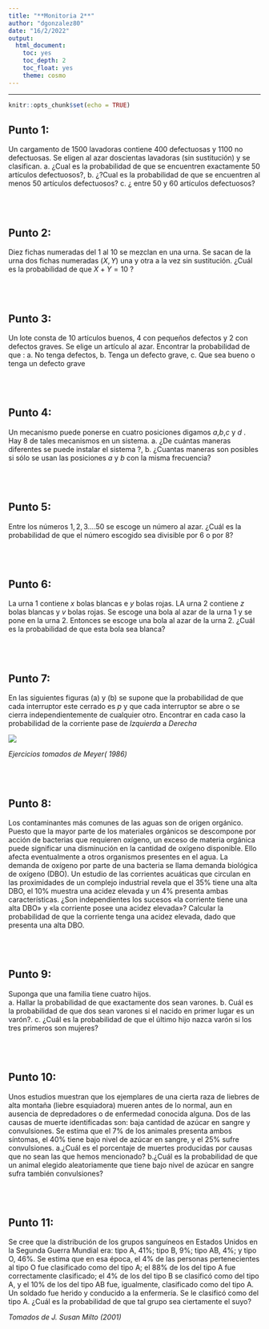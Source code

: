 ```yaml
---
title: "**Monitoria 2**"
author: "dgonzalez80"
date: "16/2/2022"
output:
  html_document:
    toc: yes
    toc_depth: 2
    toc_float: yes
    theme: cosmo
---
```

---

```r
knitr::opts_chunk$set(echo = TRUE)
```

## **Punto 1**:

Un cargamento de 1500 lavadoras contiene 400 defectuosas y 1100 no defectuosas. Se eligen al azar doscientas lavadoras (sin sustitución) y se clasifican. 
a. ¿Cual es la probabilidad de que se encuentren exactamente 50 artículos defectuosos?, 
b. ¿?Cual es la probabilidad de que se encuentren al menos 50 artículos defectuosos? 
c. ¿ entre 50 y 60 artículos defectuosos?

<br/><br/>

## **Punto 2**:

Diez fichas numeradas del 1 al 10 se mezclan en una urna. Se sacan de la urna dos fichas numeradas $(X,Y)$ una y otra a la vez sin sustitución. ¿Cuál es la probabilidad de que $X+Y=10$ ?

<br/><br/>

## **Punto 3**:

Un lote consta de 10 artículos buenos, 4 con pequeños defectos y 2 con defectos graves. Se elige un artículo al azar. Encontrar la probabilidad de que : 
a. No tenga defectos, 
b. Tenga un defecto grave, 
c. Que sea bueno o tenga un defecto grave
	
<br/><br/>

## **Punto 4**:

Un mecanismo puede ponerse en cuatro posiciones digamos $a$,$b$,$c$ y $d$ . Hay 8 de tales mecanismos en un sistema. 
a. ¿De cuántas maneras diferentes se puede instalar el sistema ?, 
b. ¿Cuantas maneras son posibles si sólo se usan las posiciones $a$ y $b$ con la misma frecuencia?

<br/><br/>

## **Punto 5**:

Entre los números $1,2,3 .... 50$ se escoge un número al azar. ¿Cuál es la probabilidad de que el número escogido sea divisible por $6$ o por $8$?
	
<br/><br/>

## **Punto 6**:

La urna 1 contiene $x$ bolas blancas e $y$ bolas rojas. LA urna 2 contiene $z$ bolas blancas y $v$ bolas rojas. Se escoge una bola al azar de la urna 1 y se pone en la urna 2. Entonces se escoge una bola al azar de la urna 2. ¿Cuál es la  probabilidad de que esta bola sea blanca?
	
<br/><br/>

## **Punto 7**:

En las siguientes figuras (a) y (b) se supone que la probabilidad de que cada interruptor  este cerrado es $p$  y que cada  interruptor se abre o se cierra independientemente de cualquier otro. Encontrar en cada caso la probabilidad de la corriente pase de *Izquierda* a *Derecha*
	

![](img/circuitos2.png)

*Ejercicios tomados de Meyer( 1986)	*

<br/><br/>

## **Punto 8**:

Los contaminantes más comunes de las aguas son de origen orgánico. Puesto que la mayor parte de los materiales orgánicos se descompone por acción de bacterias que requieren oxígeno, un exceso de materia orgánica puede significar una disminución en la cantidad de oxígeno disponible. Ello afecta eventualmente a otros organismos presentes en el agua. La demanda de oxígeno por parte de una bacteria se llama demanda biológica de oxígeno (DBO). Un estudio de las corrientes acuáticas que circulan en las proximidades de un complejo industrial revela que el 35% tiene una alta DBO, el 10% 	muestra una acidez elevada y un 4% presenta ambas características. ¿Son independientes los sucesos «la corriente tiene una alta DBO» y «la corriente posee una acidez elevada»? Calcular la probabilidad de que la corriente tenga una acidez elevada, dado que presenta una alta DBO.
	
<br/><br/>

## **Punto 9**:

Suponga que una familia tiene cuatro hijos.  
a. Hallar la probabilidad de que exactamente dos sean varones. 
b. Cuál es la probabilidad de que dos sean varones si el nacido en primer lugar es un varón?. 
c. ¿Cuál es la probabilidad de que el último hijo nazca varón si los tres primeros son mujeres?
	
<br/><br/>

## **Punto 10**: 

Unos estudios muestran que los ejemplares de una cierta raza de liebres de alta montaña (liebre esquiadora) mueren antes de lo normal, aun en ausencia de depredadores o de 	enfermedad conocida alguna. Dos de las causas de muerte identificadas son: baja cantidad de azúcar en sangre y convulsiones. Se estima que el 7% de los animales presenta ambos síntomas, el 40% tiene bajo nivel de azúcar en sangre, y el 25% sufre convulsiones. 
a.¿Cuál es el porcentaje de muertes producidas por causas que no sean las que hemos mencionado? 
b.¿Cuál es la probabilidad de que un animal elegido aleatoriamente que tiene bajo nivel de azúcar en sangre sufra también convulsiones?
	
<br/><br/>

## **Punto 11**:

Se cree que la distribución de los grupos sanguíneos en Estados Unidos en la Segunda Guerra Mundial era: tipo A, 41%; tipo B, 9%; tipo AB, 4%; y tipo O, 46%. Se estima que en esa época, el 4% de las personas pertenecientes al tipo O fue clasificado como del tipo A; el 88% de los del tipo A fue correctamente clasificado; el 4% de los del tipo B se clasificó como del tipo A, y el 10% de los del tipo AB fue, igualmente, clasificado como del tipo A. Un soldado fue herido y conducido a la enfermería. Se le clasificó como del tipo A. ¿Cuál es la probabilidad de que tal grupo sea ciertamente el suyo?
	
*Tomados de J. Susan Milto (2001)* 
